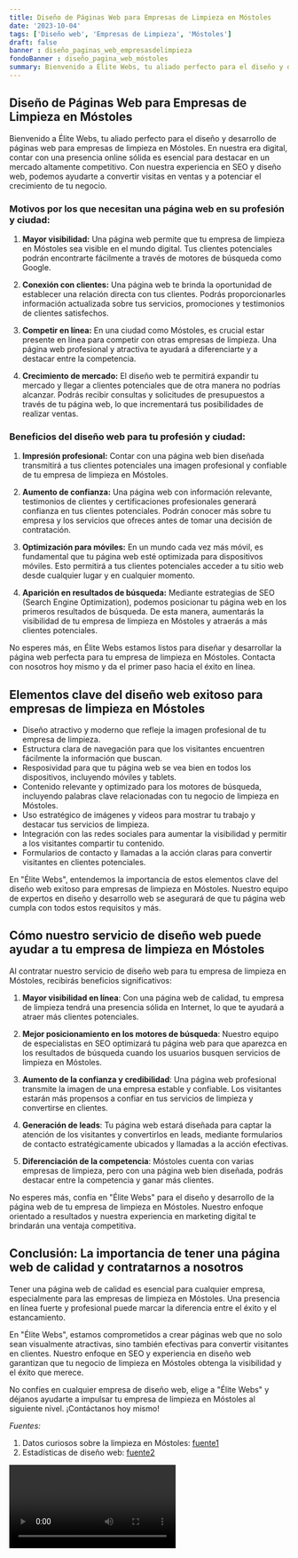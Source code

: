 ```yaml
---
title: Diseño de Páginas Web para Empresas de Limpieza en Móstoles
date: '2023-10-04'
tags: ['Diseño web', 'Empresas de Limpieza', 'Móstoles']
draft: false
banner : diseño_paginas_web_empresasdelimpieza
fondoBanner : diseño_pagina_web_móstoles
summary: Bienvenido a Élite Webs, tu aliado perfecto para el diseño y desarrollo de páginas web para empresas de limpieza en Móstoles. En nuestra era digital, contar con una presencia online sólida es esencial para destacar en un mercado altamente competitivo. Con nuestra experiencia en SEO y diseño web, podemos ayudarte a convertir visitas en ventas y a potenciar el crecimiento de tu negocio.
---
```


## Diseño de Páginas Web para Empresas de Limpieza en Móstoles

Bienvenido a Élite Webs, tu aliado perfecto para el diseño y desarrollo de páginas web para empresas de limpieza en Móstoles. En nuestra era digital, contar con una presencia online sólida es esencial para destacar en un mercado altamente competitivo. Con nuestra experiencia en SEO y diseño web, podemos ayudarte a convertir visitas en ventas y a potenciar el crecimiento de tu negocio.

### Motivos por los que necesitan una página web en su profesión y ciudad:

1. **Mayor visibilidad:** Una página web permite que tu empresa de limpieza en Móstoles sea visible en el mundo digital. Tus clientes potenciales podrán encontrarte fácilmente a través de motores de búsqueda como Google.

2. **Conexión con clientes:** Una página web te brinda la oportunidad de establecer una relación directa con tus clientes. Podrás proporcionarles información actualizada sobre tus servicios, promociones y testimonios de clientes satisfechos.

3. **Competir en línea:** En una ciudad como Móstoles, es crucial estar presente en línea para competir con otras empresas de limpieza. Una página web profesional y atractiva te ayudará a diferenciarte y a destacar entre la competencia.

4. **Crecimiento de mercado:** El diseño web te permitirá expandir tu mercado y llegar a clientes potenciales que de otra manera no podrías alcanzar. Podrás recibir consultas y solicitudes de presupuestos a través de tu página web, lo que incrementará tus posibilidades de realizar ventas.

### Beneficios del diseño web para tu profesión y ciudad:

1. **Impresión profesional:** Contar con una página web bien diseñada transmitirá a tus clientes potenciales una imagen profesional y confiable de tu empresa de limpieza en Móstoles.

2. **Aumento de confianza:** Una página web con información relevante, testimonios de clientes y certificaciones profesionales generará confianza en tus clientes potenciales. Podrán conocer más sobre tu empresa y los servicios que ofreces antes de tomar una decisión de contratación.

3. **Optimización para móviles:** En un mundo cada vez más móvil, es fundamental que tu página web esté optimizada para dispositivos móviles. Esto permitirá a tus clientes potenciales acceder a tu sitio web desde cualquier lugar y en cualquier momento.

4. **Aparición en resultados de búsqueda:** Mediante estrategias de SEO (Search Engine Optimization), podemos posicionar tu página web en los primeros resultados de búsqueda. De esta manera, aumentarás la visibilidad de tu empresa de limpieza en Móstoles y atraerás a más clientes potenciales.

No esperes más, en Élite Webs estamos listos para diseñar y desarrollar la página web perfecta para tu empresa de limpieza en Móstoles. Contacta con nosotros hoy mismo y da el primer paso hacia el éxito en línea.

<GifSeo />

<Cta />

## Elementos clave del diseño web exitoso para empresas de limpieza en Móstoles

- Diseño atractivo y moderno que refleje la imagen profesional de tu empresa de limpieza.
- Estructura clara de navegación para que los visitantes encuentren fácilmente la información que buscan.
- Resposividad para que tu página web se vea bien en todos los dispositivos, incluyendo móviles y tablets.
- Contenido relevante y optimizado para los motores de búsqueda, incluyendo palabras clave relacionadas con tu negocio de limpieza en Móstoles.
- Uso estratégico de imágenes y videos para mostrar tu trabajo y destacar tus servicios de limpieza.
- Integración con las redes sociales para aumentar la visibilidad y permitir a los visitantes compartir tu contenido.
- Formularios de contacto y llamadas a la acción claras para convertir visitantes en clientes potenciales.

En "Élite Webs", entendemos la importancia de estos elementos clave del diseño web exitoso para empresas de limpieza en Móstoles. Nuestro equipo de expertos en diseño y desarrollo web se asegurará de que tu página web cumpla con todos estos requisitos y más.

## Cómo nuestro servicio de diseño web puede ayudar a tu empresa de limpieza en Móstoles

Al contratar nuestro servicio de diseño web para tu empresa de limpieza en Móstoles, recibirás beneficios significativos:

1. **Mayor visibilidad en línea**: Con una página web de calidad, tu empresa de limpieza tendrá una presencia sólida en Internet, lo que te ayudará a atraer más clientes potenciales.

2. **Mejor posicionamiento en los motores de búsqueda**: Nuestro equipo de especialistas en SEO optimizará tu página web para que aparezca en los resultados de búsqueda cuando los usuarios busquen servicios de limpieza en Móstoles.

3. **Aumento de la confianza y credibilidad**: Una página web profesional transmite la imagen de una empresa estable y confiable. Los visitantes estarán más propensos a confiar en tus servicios de limpieza y convertirse en clientes.

4. **Generación de leads**: Tu página web estará diseñada para captar la atención de los visitantes y convertirlos en leads, mediante formularios de contacto estratégicamente ubicados y llamadas a la acción efectivas.

5. **Diferenciación de la competencia**: Móstoles cuenta con varias empresas de limpieza, pero con una página web bien diseñada, podrás destacar entre la competencia y ganar más clientes.

No esperes más, confía en "Élite Webs" para el diseño y desarrollo de la página web de tu empresa de limpieza en Móstoles. Nuestro enfoque orientado a resultados y nuestra experiencia en marketing digital te brindarán una ventaja competitiva.

## Conclusión: La importancia de tener una página web de calidad y contratarnos a nosotros

Tener una página web de calidad es esencial para cualquier empresa, especialmente para las empresas de limpieza en Móstoles. Una presencia en línea fuerte y profesional puede marcar la diferencia entre el éxito y el estancamiento.

En "Élite Webs", estamos comprometidos a crear páginas web que no solo sean visualmente atractivas, sino también efectivas para convertir visitantes en clientes. Nuestro enfoque en SEO y experiencia en diseño web garantizan que tu negocio de limpieza en Móstoles obtenga la visibilidad y el éxito que merece.

No confíes en cualquier empresa de diseño web, elige a "Élite Webs" y déjanos ayudarte a impulsar tu empresa de limpieza en Móstoles al siguiente nivel. ¡Contáctanos hoy mismo!

*Fuentes:*
1. Datos curiosos sobre la limpieza en Móstoles: [fuente1](https://www.mostoles.es/es/noticias-del-ayuntamiento/datos-curiosos-sobre-limpieza-mostoles)
2. Estadísticas de diseño web: [fuente2](https://thevisualfactory.com/es/blog/estadisticas-sobre-el-diseno-web)

<Video />

<CtaBot job='Empresas de Limpieza' city='Móstoles'/>

<Gmaps query='Móstoles+españa+maps' />